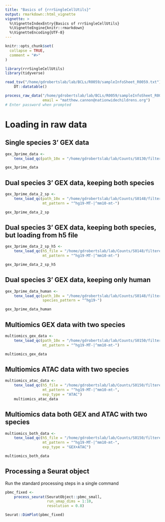 ```yaml
---
title: "Basics of {rrrSingleCellUtils}"
output: rmarkdown::html_vignette
vignette: >
  %\VignetteIndexEntry{Basics of rrrSingleCellUtils}
  %\VignetteEngine{knitr::rmarkdown}
  %\VignetteEncoding{UTF-8}
---
```


```r
knitr::opts_chunk$set(
  collapse = TRUE,
  comment = "#>"
)
```

```r
library(rrrSingleCellUtils)
library(tidyverse)
```

```r
read_tsv("/home/gdrobertslab/lab/BCLs/R0059/sampleInfoSheet_R0059.txt") %>%
    DT::datatable()

process_raw_data("/home/gdrobertslab/lab/BCLs/R0059/sampleInfoSheet_R0059.txt",
                 email = "matthew.cannon@nationwidechildrens.org")
# Enter password when prompted
```

# Loading in raw data
## Single species 3' GEX data
```r
gex_3prime_data <-
    tenx_load_qc(path_10x = "/home/gdrobertslab/lab/Counts/S0130/filtered_feature_bc_matrix")

gex_3prime_data
```

## Dual species 3' GEX data, keeping both species
```r
gex_3prime_data_2_sp <-
    tenx_load_qc(path_10x = "/home/gdrobertslab/lab/Counts/S0148/filtered_feature_bc_matrix",
                 mt_pattern = "^hg19-MT-|^mm10-mt-")

gex_3prime_data_2_sp
```

## Dual species 3' GEX data, keeping both species, but loading from h5 file
```r
gex_3prime_data_2_sp_h5 <-
    tenx_load_qc(h5_file = "/home/gdrobertslab/lab/Counts/S0148/filtered_feature_bc_matrix.h5",
                 mt_pattern = "^hg19-MT-|^mm10-mt-")

gex_3prime_data_2_sp_h5
```

## Dual species 3' GEX data, keeping only human
```r
gex_3prime_data_human <-
    tenx_load_qc(path_10x = "/home/gdrobertslab/lab/Counts/S0148/filtered_feature_bc_matrix",
                 species_pattern = "^hg19-")

gex_3prime_data_human
```

## Multiomics GEX data with two species
```r
multiomics_gex_data <-
    tenx_load_qc(path_10x = "/home/gdrobertslab/lab/Counts/S0150/filtered_feature_bc_matrix",
                 mt_pattern = "^hg19-MT-|^mm10-mt-")

multiomics_gex_data
```

## Multiomics ATAC data with two species
```r
multiomics_atac_data <-
    tenx_load_qc(h5_file = "/home/gdrobertslab/lab/Counts/S0150/filtered_feature_bc_matrix.h5",
                 mt_pattern = "^hg19-MT-|^mm10-mt-",
                 exp_type = "ATAC")
    multiomics_atac_data
```

## Multiomics data both GEX and ATAC with two species
```r
multiomics_both_data <-
    tenx_load_qc(h5_file = "/home/gdrobertslab/lab/Counts/S0150/filtered_feature_bc_matrix.h5",
                 mt_pattern = "^hg19-MT-|^mm10-mt-",
                 exp_type = "GEX+ATAC")

multiomics_both_data
```

## Processing a Seurat object
Run the standard processing steps in a single command
```r
pbmc_fixed <-
    process_seurat(SeuratObject::pbmc_small,
                   run_umap_dims = 1:10,
                   resolution = 0.8)

Seurat::DimPlot(pbmc_fixed)
```